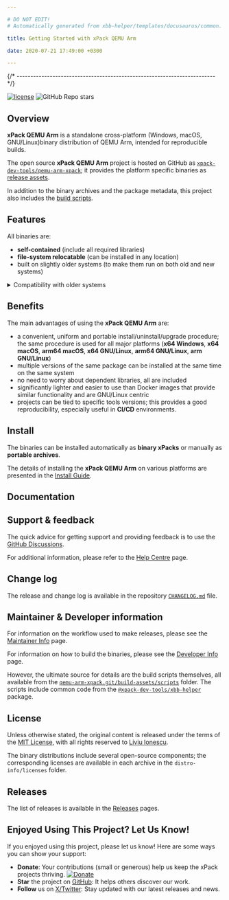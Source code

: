 ```yaml
---

# DO NOT EDIT!
# Automatically generated from xbb-helper/templates/docusaurus/common.

title: Getting Started with xPack QEMU Arm

date: 2020-07-21 17:49:00 +0300

---
```



{/* ------------------------------------------------------------------------ */}

[![license](https://img.shields.io/github/license/xpack-dev-tools/qemu-arm-xpack)](https://github.com/xpack-dev-tools/qemu-arm-xpack/blob/xpack/LICENSE)
![GitHub Repo stars](https://img.shields.io/github/stars/xpack-dev-tools/qemu-arm-xpack)

## Overview

**xPack QEMU Arm** is a standalone
cross-platform (Windows, macOS, GNU/Linux)binary distribution of QEMU Arm,
intended for reproducible builds.

<Overview/>

The open source **xPack QEMU Arm** project is hosted on GitHub as
[`xpack-dev-tools/qemu-arm-xpack`](https://github.com/xpack-dev-tools/qemu-arm-xpack);
it provides the platform specific binaries as
[release assets](https://github.com/xpack-dev-tools/qemu-arm-xpack/releases).

In addition to the binary archives and the package metadata,
this project also includes the
[build scripts](https://github.com/xpack-dev-tools/qemu-arm-xpack/tree/xpack/build-assets/scripts).

<UpgradeNotice/>

## Features

All binaries are:

- **self-contained** (include all required libraries)
- **file-system relocatable** (can be installed in any location)
- built on slightly older systems (to make them run on both old and new systems)

<details>
<summary>Compatibility with older systems</summary>

Given that most operating systems maintain significant compatibility
with older versions, building an application on an older system ensures
that the same binary can run on newer versions. Conversely, building an
application on a newer system may utilize library features that are
not available in older versions, making backward compatibility less
feasible.

</details>

## Benefits

The main advantages of using the **xPack QEMU Arm** are:

- a convenient, uniform and portable install/uninstall/upgrade
procedure; the same procedure is used for all major
  platforms (**x64 Windows**, **x64 macOS**, **arm64 macOS**, **x64 GNU/Linux**, **arm64 GNU/Linux**, **arm GNU/Linux**)
- multiple versions of the same package can be installed at the same time on
  the same system
- no need to worry about dependent libraries, all are included
- significantly lighter and easier to use than Docker images that provide
  similar functionality and are GNU/Linux centric
- projects can be tied to specific tools versions; this provides a good
  reproducibility, especially useful in **CI/CD** environments.

<OtherBenefits/>

<Compatibility/>

## Install

The binaries can be installed automatically as **binary xPacks** or manually as
**portable archives**.

The details of installing the **xPack QEMU Arm** on various platforms are
presented in the
[Install Guide](/docs/install/).

## Documentation

<Documentation/>

<ReleaseSchedule/>

## Support & feedback

The quick advice for getting support and providing feedback is to use the
[GitHub Discussions](https://github.com/xpack-dev-tools/qemu-arm-xpack/discussions/).

For additional information, please refer to the
[Help Centre](/docs/support/) page.

## Change log

The release and change log is available in the repository
[`CHANGELOG.md`](https://github.com/xpack-dev-tools/qemu-arm-xpack/blob/xpack/CHANGELOG.md) file.

## Maintainer & Developer information

For information on the workflow used to make releases, please see the
[Maintainer Info](/docs/maintainer/) page.

For information on how to build the binaries, please see the
[Developer Info](/docs/developer/) page.

However, the ultimate source for details are the build scripts themselves,
all available from the
[`qemu-arm-xpack.git/build-assets/scripts`](https://github.com/xpack-dev-tools/qemu-arm-xpack/tree/xpack/build-assets/scripts/)
folder. The scripts include common code from the [`@xpack-dev-tools/xbb-helper`](https://github.com/xpack-dev-tools/xbb-helper-xpack) package.

## License

Unless otherwise stated, the original content is released under the terms of the
[MIT License](https://opensource.org/licenses/mit/),
with all rights reserved to
[Liviu Ionescu](https://github.com/ilg-ul).

The binary distributions include several open-source components; the
corresponding licenses are available in each archive in the
`distro-info/licenses` folder.

## Releases

The list of releases is available in the [Releases](/docs/releases/) pages.

## Enjoyed Using This Project? Let Us Know!

If you enjoyed using this project, please let us know! Here are some ways you can show your support:

- **Donate**: Your contributions (small or
generous) help us keep the xPack projects thriving. [![Donate](https://www.paypalobjects.com/en_US/i/btn/btn_donate_SM.gif)](https://www.paypal.com/donate/?hosted_button_id=5MFRG9ZRBETQ8)
- **Star** the project on [GitHub](https://github.com/xpack-dev-tools/qemu-arm-xpack/): It helps others discover our work.
- **Follow** us on [X/Twitter](https://twitter.com/xpack_project/): Stay updated with our latest releases and news.
